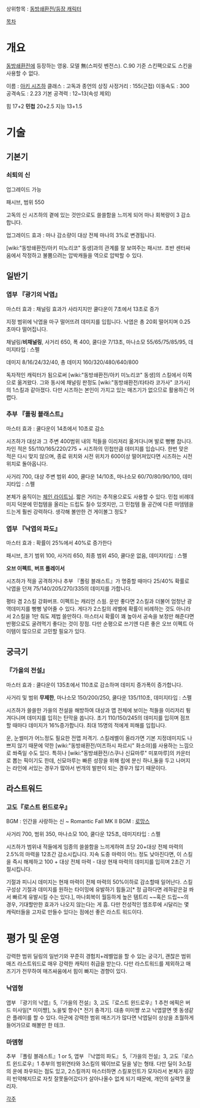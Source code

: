 상위항목 : [[동방쇄환전/등장 캐릭터]]

[[목차]]

= 개요 =

[[동방쇄환전]]에 등장하는 영웅. 모델 無(스피릿 벤전스). C.90 기준 스킨팩으로도 스킨을 사용할 수 없다.

이름 : [[아키 시즈하]]
클래스 : 고독과 종언의 상징
사정거리 : 155(근접)
이동속도 : 300
공격속도 : 2.23
기본 공격력 : 12~13(속성 제외)


힘 17+2
'''민첩''' 20+2.5
지능 13+1.5


= 기술 =

== 기본기 ==

=== 쇠퇴의 신 ===

업그레이드 가능

패시브, 범위 550

고독의 신 시즈하의 곁에 있는 것만으로도 쓸쓸함을 느끼게 되어 마나 회복량이 3 감소합니다.

업그레이드 효과 : 마나 감소량이 대상 전체 마나의 3%로 변경됩니다.

[wiki:"동방쇄환전/아키 미노리코" 동생]과의 관계를 잘 보여주는 패시브. 초반 센터싸움에서 작정하고 불뿜으려는 압박캐들을 역으로 압박할 수 있다. 


== 일반기 ==


=== 엽부 『광기의 낙엽』 ===

마스터 효과 : 채널링 효과가 사라지지만 쿨다운이 7초에서 13초로 증가

지정 범위에 낙엽을 마구 떨어뜨려 데미지를 입힙니다. 낙엽은 총 20회 떨어지며 0.25초마다 떨어집니다. 

채널링/'''비채널링''', 사거리 650, 폭 400, 쿨다운 7/13초, 마나소모 55/65/75/85/95, 데미지타입 : 스펠

데미지 8/16/24/32/40, 총 데미지 160/320/480/640/800


독자적인 캐릭터가 됨으로써 [wiki:"동방쇄환전/아키 미노리코" 동생]의 스킬에서 이쪽으로 옮겨왔다. 그와 동시에 채널링 판정도 [wiki:"동방쇄환전/타타라 코가사" 코가사]의 1스킬과 같아졌다. 다만 시즈하는 본인이 가지고 있는 매즈기가 없으므로 활용하긴 어렵다. 


=== 추부 『폴링 블래스트』 ===

마스터 효과 : 쿨다운이 14초에서 10초로 감소

시즈하가 대상과 그 주변 400범위 내의 적들을 이리저리 옮겨다니며 발로 뻥뻥 찹니다. 차인 적은 55/110/165/220/275 + 시즈하의 민첩만큼 데미지를 입습니다. 한번 맞은 적은 다시 맞지 않으며, 종료 위치와 시전 위치가 600이상 떨어져있다면 시즈하는 시전 위치로 돌아옵니다. 

사거리 700, 대상 주변 범위 400, 쿨다운 14/10초, 마나소모 60/70/80/90/100, 데미지타입 : 스펠


본체가 움직이는 [[체인 라이트닝]]. 짧은 거리는 추적용으로도 사용할 수 있다. 민첩 비례데미지 덕분에 민첩템을 올리는 드립도 칠수 있겟지만, 그 민첩템 들 공간에 다른 마뎀템을 드는게 훨씬 강력하다. 생각해 볼만한 건 게이볼그 정도? 


=== 엽부 『낙엽의 파도』 ===

마스터 효과 : 확률이 25%에서 40%로 증가한다

패시브, 초기 범위 100, 사거리 650, 최종 범위 450, 쿨다운 없음, 데미지타입 : 스펠

'''오브 이펙트''', '''버프 플레이서'''

시즈하가 적을 공격하거나 추부 『폴링 블래스트』가 명중할 때마다 25/40% 확률로 낙엽을 던져 75/140/205/270/335의 데미지를 가합니다.


평타 겸 2스킬 강화버프. 이펙트는 캐리언 스웜. 운만 좋다면 2스킬과 더불어 엄청난 광역데미지를 뻥뻥 넣어줄 수 있다. 게다가 2스킬의 레벨에 확률이 비례하는 것도 아니라서 2스킬을 1만 줘도 제법 쓸만하다. 마스터시 확률이 꽤 높아서 공속을 보정만 해준다면 반평으로도 굴려먹기 좋다는 것이 장점. 다만 순평으로 쓰기엔 다른 좋은 오브 이펙트 아이템이 많으므로 고민할 필요가 있다. 


== 궁극기 ==

=== 『가을의 전설』 ===

마스터 효과 : 쿨다운이 135초에서 110초로 감소하며 데미지 증가폭이 증가합니다.

사거리 및 범위 '''무제한''', 마나소모 150/200/250, 쿨다운 135/110초, 데미지타입 : 스펠

시즈하가 쓸쓸한 가을의 전설을 해방하여 대상과 맵 전체에 보이는 적들을 이리저리 튕겨다니며 데미지를 입히는 탄막을 쏩니다. 초기 110/150/245의 데미지를 입히며 점프할 때마다 데미지가 16%증가합니다. 최대 15명의 적에게 피해를 입힙니다.


운, 눈썰미가 어느정도 필요한 전맵 저격기. 스킬레벨이 올라가면 기본 지정데미지도 나쁘지 않기 때문에 약한 [wiki:"동방쇄환전/미즈하시 파르시" 화소야]를 사용하는 느낌으로 쏴죽일 수도 있다. 특히나 [wiki:"동방쇄환전/스쿠나 신묘마루" 미포마루]의 카운터로 뽑는 픽이기도 한데, 신묘마루는 빠른 성장을 위해 립에 분신 하나,둘을 두고 나머지는 라인에 서있는 경우가 많아서 번개의 발판이 되는 경우가 많기 때문이다.


== 라스트워드 ==

=== 고도『로스트 윈드로우』 ===

BGM : 인간을 사랑하는 신 ~ Romantic Fall
MK II BGM : [[로망스#s-5|로망스]]

사거리 700, 범위 350, 마나소모 100, 쿨다운 125초, 데미지타입 : 스펠

시즈하가 범위내 적들에게 임종의 쓸쓸함을 느끼게하여 초당 20+대상 전체 마력의 2.5%의 마력을 12초간 감소시킵니다. 지속 도중 마력이 어느 정도 낮아진다면, 이 스킬을 즉시 해제하고 100 + 대상 전체 마력 - 대상 현재 마력의 데미지를 입히며 2초간 기절시킵니다.


기절과 피니시 데미지는 현재 마력이 전체 마력의 50%이하로 감소할때 일어난다. 스킬 구성상 기절과 데미지를 원하는 타이밍에 유발하기 힘들고[* 정 급하다면 레하같은걸 쏴서 빠르게 유발시킬 수는 있다.], 마나회복이 월등하게 높은 템트리 ~~혹은 드립~~의 경우, 기대할만한 효과가 나오지 않는다는 게 흠. 다만 천성적인 엠조루에 시달리는 몇 캐릭터들을 고자로 만들수 있다는 점에선 좋은 라스트 워드이다.


= 평가 및 운영 =
강력한 범위 딜링의 일반기와 꾸준히 경험치+레벨업을 할 수 있는 궁극기, 괜찮은 범위 매즈 라스트워드로 매우 강력한 캐릭터 취급을 받는다. 다만 라스트워드를 제외하고 매즈기가 전무하여 매즈싸움에서 힘이 빠지는 경향이 있다. 


=== 낙엽형 ===
엽부 『광기의 낙엽』5,『가을의 전설』3, 고도『로스트 윈드로우』1
추천 에픽은 버드 미사일[* 미미쨩], 노을빛 향수[* 전기 충격기]. 대충 미미쨩 쏘고 낙엽깔면 옛 동생같은 플레이를 할 수 있다. 아군에 강력한 범위 매즈기가 많다면 낙엽딜이 상상을 초월하게 들어가므로 해볼만 한 테크.  


=== 마뎀형 ===
추부 『폴링 블래스트』1 or 5, 엽부 『낙엽의 파도』 5,『가을의 전설』3, 고도『로스트 윈드로우』1
추부의 범위연타와 3스킬의 웨이브로 딜을 넣는 형태. 다만 딜이 3스킬의 운에 좌우되는 점도 있고, 2스킬까지 마스터하면 스킬포인트가 모자라서 본체가 굉장히 빈약해지므로 자칫 잘못들어갔다가 살아나올수 없게 되기 때문에, 개인의 실력껏 올리자.  



[[각주]]
